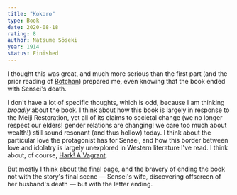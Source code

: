 ```yaml
---
title: "Kokoro"
type: Book
date: 2020-08-18
rating: 8
author: Natsume Sōseki
year: 1914
status: Finished
---
```


I thought this was great, and much more serious than the first part (and the prior reading of [Botchan](/content/botchan)) prepared me, even knowing that the book ended with Sensei's death.

I don't have a lot of specific thoughts, which is odd, because I am thinking _broadly_ about the book.  I think about how this book is largely in response to the Meiji Restoration, yet all of its claims to societal change (we no longer respect our elders! gender relations are changing! we care too much about wealth!) still sound resonant (and thus hollow) today.  I think about the particular love the protagonist has for Sensei, and how this border between love and idolatry is largely unexplored in Western literature I've read.  I think about, of course, [Hark! A Vagrant](http://www.harkavagrant.com/index.php?id=359).

But mostly I think about the final page, and the bravery of ending the book not with the story's final scene — Sensei's wife, discovering offscreen of her husband's death — but with the letter ending.
